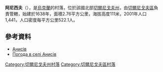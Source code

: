 {{coord|51|26|8|N|31|21|40|E|scale:100000|display=title}}

'''阿尼西夫'''（{{lang-uk|Анисів}}），是[[烏克蘭|烏克蘭]]的村落，位於該國北部[[切爾尼戈夫州|切爾尼戈夫州]]，由[[切爾尼戈夫區|切爾尼戈夫區]]負責管轄，始建於1638年，面積2.76平方公里，海拔高度111米，2001年人口1,441，人口密度每平方公里522.1人。

==參考資料==
* [http://w1.c1.rada.gov.ua/pls/z7502/A005?rdat1=15.03.2014&rf7571=41358 Анисів]{{dead link|date=2018年5月|bot=InternetArchiveBot|fix-attempted=yes}}
* [http://weather.in.ua/ua/chernigovskaja/234 Погода в селі Анисів] {{Wayback|url=http://weather.in.ua/ua/chernigovskaja/234 |date=20111220100743 }}
{{Chernihiv-geo-stub}}
[[Category:切爾尼戈夫州村落|Category:切爾尼戈夫州村落]]
[[Category:切爾尼戈夫區村落|Category:切爾尼戈夫區村落]]